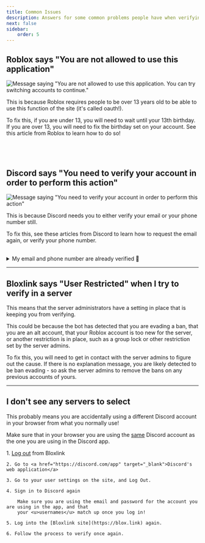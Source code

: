 ```yaml
---
title: Common Issues
description: Answers for some common problems people have when verifying
next: false
sidebar:
    order: 5
---
```



## Roblox says "You are not allowed to use this application"

![Message saying "You are not allowed to use this application. You can try switching accounts to continue."](../../../assets/issues/not-allowed-roblox.png)

This is because Roblox requires people to be over 13 years old to be able to use this function of the site (it's called oauth!).

To fix this, if you are under 13, you will need to wait until your 13th birthday. If you are over 13, you
will need to fix the birthday set on your account. See this article from Roblox to learn how to do so!

<LinkCard 
    title='Update Roblox Account Birthday'
    href='https://en.help.roblox.com/hc/en-us/articles/360031323611'
    target="_blank"
/>
<br />
---

## Discord says "You need to verify your account in order to perform this action"

![Message saying "You need to verify your account in order to perform this action"](../../../assets/issues/verify-account-discord.jpg)

This is because Discord needs you to either verify your email or your phone number still.

To fix this, see these articles from Discord to learn how to request the email again, or verify your phone number.

<CardGrid>
    <LinkCard 
        title='Resend the Verification Email'
        href='https://support.discord.com/hc/en-us/articles/213219267-Resending-Verification-Email'
        target="_blank"
    />
    <LinkCard 
        title='Verify your Discord Account'
        href='https://support.discord.com/hc/en-us/articles/6181726888215-How-to-Verify-Your-Discord-Account'
        target="_blank"
    />
</CardGrid>

<br />

<details>
    <summary>My email and phone number are already verified 🤙</summary>

    Make sure that in your browser you are using the <u>same</u> Discord account as the one you are using in the Discord app.

    <Steps>
        1. Go to <a href="https://discord.com/app" target="_blank">Discord's web application</a>
        2. Go to your user settings on the site, and Log Out.
        3. Sign in to Discord again 
        
            Make sure you are using the email and password for the account you are using in the app, and that
            your <u>usernames</u> match up once you log in!

        4. Log into the [Bloxlink site](https://blox.link).
    </Steps>
</details>

---

## Bloxlink says "User Restricted" when I try to verify in a server

This means that the server administrators have a setting in place that is keeping you from verifying.

This could be because the bot has detected that you are evading a ban, that you are an alt account, that your 
Roblox account is too new for the server, or another restriction is in place, such as a group lock or other
restriction set by the server admins.

To fix this, you will need to get in contact with the server admins to figure out the cause. If there is no
explanation message, you are likely detected to be ban evading - so ask the server admins to remove the bans
on any previous accounts of yours.

---

## I don't see any servers to select

This probably means you are accidentally using a different Discord account in your browser from what you normally use!

Make sure that in your browser you are using the <u>same</u> Discord account as the one you are using in the Discord app.

<Steps>
    1. <a href="https://blox.link/logout" target="_blank">Log out</a> from Bloxlink
    
    2. Go to <a href="https://discord.com/app" target="_blank">Discord's web application</a>
    
    3. Go to your user settings on the site, and Log Out.
    
    4. Sign in to Discord again 
    
        Make sure you are using the email and password for the account you are using in the app, and that
        your <u>usernames</u> match up once you log in!

    5. Log into the [Bloxlink site](https://blox.link) again.

    6. Follow the process to verify once again.
</Steps>

